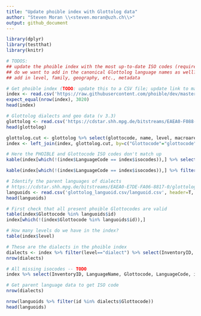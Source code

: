 ```yaml
---
title: "Update phoible index with Glottolog data"
author: "Steven Moran \\<steven.moran@uzh.ch\\>"
output: github_document
---
```


```r
library(dplyr)
library(testthat)
library(knitr)
```  

```r
# TODOS:
## update the phoible index with the most up-to-date ISO codes (requires dialect-parent-language lookup)
## do we want to add in the canonical Glottolog language names as well?
## add in level, family, geography, etc., metadata
```

```r
# Get phoible index (TODO: update this to a CSV file; update link to master branch when merged)
index <- read.csv('https://raw.githubusercontent.com/phoible/dev/master/mappings/InventoryID-LanguageCodes.csv', header=T, stringsAsFactors=F)
expect_equal(nrow(index), 3020)
head(index)
```


```r
# Glottolog dialects and geo data (v 3.3)
glottolog <- read.csv('https://cdstar.shh.mpg.de/bitstreams/EAEA0-F088-DE0E-0712-0/languages_and_dialects_geo.csv')
head(glottolog)
```

```r
glottolog.cut <- glottolog %>% select(glottocode, name, level, macroarea, latitude, longitude, isocodes)
index <- left_join(index, glottolog.cut, by=c("Glottocode"="glottocode"))
```

```r
# Here the PHOIBLE and Glottocode ISO codes don't match up
kable(index[which(!(index$LanguageCode == index$isocodes)),] %>% select(InventoryID, LanguageCode, isocodes, Glottocode, LanguageName, Source, level))
```

```r
kable(index[which(!(index$LanguageCode == index$isocodes)),] %>% filter(isocodes!="") %>% select(InventoryID, LanguageCode, Glottocode, LanguageName, name, level, isocodes))
```

```r
# Identify the parent languages of dialects
# https://cdstar.shh.mpg.de/bitstreams/EAEA0-E7DE-FA06-8817-0/glottolog_languoid.csv.zip
languoids <- read.csv('glottolog_languoid.csv/languoid.csv', header=T, stringsAsFactors=F)
head(languoids)
```

```r
# First check that all present phoible Glottocodes are valid 
table(index$Glottocode %in% languoids$id)
index[which(!(index$Glottocode %in% languoids$id)),]
```


```r
# How many levels do we have in the index?
table(index$level)
```

```r
# These are the dialects in the phoible index
dialects <- index %>% filter(level=="dialect") %>% select(InventoryID, LanguageName, Glottocode, LanguageCode, isocodes)
nrow(dialects)
```

```r
# All missing isocodes -- TODO
index %>% select(InventoryID, LanguageName, Glottocode, LanguageCode, isocodes, level) %>% filter(is.na(isocodes))
```

```r
# Get parent language data to get ISO code
nrow(dialects)

nrow(languoids %>% filter(id %in% dialects$Glottocode))
head(languoids)
```